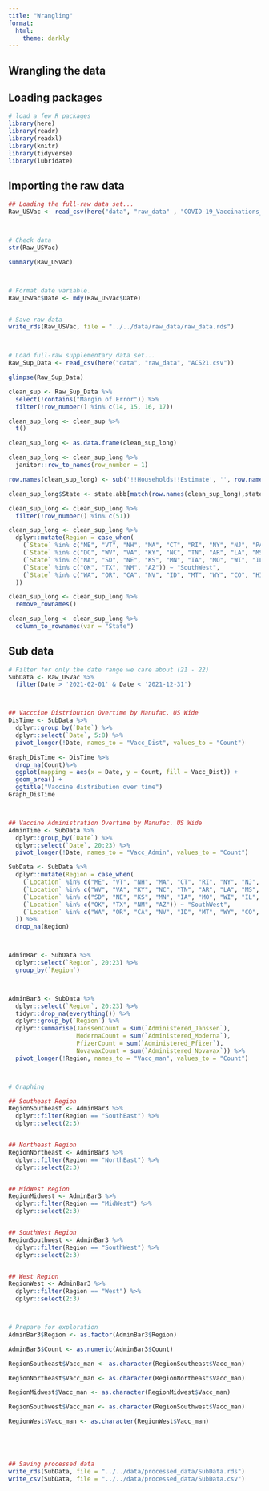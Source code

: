 ```yaml
---
title: "Wrangling"
format:
  html:
    theme: darkly
---
```



## Wrangling the data

## Loading packages
```r
# load a few R packages
library(here)
library(readr)
library(readxl)
library(knitr)
library(tidyverse)
library(lubridate)

```

## Importing the raw data
```r
## Loading the full-raw data set...
Raw_USVac <- read_csv(here("data", "raw_data" , "COVID-19_Vaccinations_in_the_United_States_Jurisdiction.csv"))



# Check data
str(Raw_USVac)

summary(Raw_USVac)



# Format date variable.
Raw_USVac$Date <- mdy(Raw_USVac$Date)


# Save raw data
write_rds(Raw_USVac, file = "../../data/raw_data/raw_data.rds")



# Load full-raw supplementary data set...
Raw_Sup_Data <- read_csv(here("data", "raw_data", "ACS21.csv"))

glimpse(Raw_Sup_Data)

clean_sup <- Raw_Sup_Data %>%
  select(!contains("Margin of Error")) %>%
  filter(!row_number() %in% c(14, 15, 16, 17))

clean_sup_long <- clean_sup %>%
  t()

clean_sup_long <- as.data.frame(clean_sup_long)

clean_sup_long <- clean_sup_long %>% 
  janitor::row_to_names(row_number = 1)

row.names(clean_sup_long) <- sub('!!Households!!Estimate', '', row.names(clean_sup_long))

clean_sup_long$State <- state.abb[match(row.names(clean_sup_long),state.name)]

clean_sup_long <- clean_sup_long %>%
  filter(!row_number() %in% c(51))

clean_sup_long <- clean_sup_long %>%
  dplyr::mutate(Region = case_when(
    (`State` %in% c("ME", "VT", "NH", "MA", "CT", "RI", "NY", "NJ", "PA", "DE", "MD")) ~ "NorthEast",
    (`State` %in% c("DC", "WV", "VA", "KY", "NC", "TN", "AR", "LA", "MS", "AL", "GA", "FL", "SC")) ~ "SouthEast",
    (`State` %in% c("NA", "SD", "NE", "KS", "MN", "IA", "MO", "WI", "IL", "MI", "IN", "OH")) ~ "MidWest",
    (`State` %in% c("OK", "TX", "NM", "AZ")) ~ "SouthWest",
    (`State` %in% c("WA", "OR", "CA", "NV", "ID", "MT", "WY", "CO", "HI", "AK")) ~ "West"
  ))

clean_sup_long <- clean_sup_long %>%
  remove_rownames()

clean_sup_long <- clean_sup_long %>%
  column_to_rownames(var = "State")

```


## Sub data
```r
# Filter for only the date range we care about (21 - 22)
SubData <- Raw_USVac %>%
  filter(Date > '2021-02-01' & Date < '2021-12-31')



## Vacccine Distribution Overtime by Manufac. US Wide
DisTime <- SubData %>%
  dplyr::group_by(`Date`) %>%
  dplyr::select(`Date`, 5:8) %>%
  pivot_longer(!Date, names_to = "Vacc_Dist", values_to = "Count")

Graph_DisTime <- DisTime %>%
  drop_na(Count)%>%
  ggplot(mapping = aes(x = Date, y = Count, fill = Vacc_Dist)) +
  geom_area() +
  ggtitle("Vaccine distribution over time")
Graph_DisTime



## Vaccine Administration Overtime by Manufac. US Wide
AdminTime <- SubData %>%
  dplyr::group_by(`Date`) %>%
  dplyr::select(`Date`, 20:23) %>%
  pivot_longer(!Date, names_to = "Vacc_Admin", values_to = "Count")

SubData <- SubData %>%
  dplyr::mutate(Region = case_when(
    (`Location` %in% c("ME", "VT", "NH", "MA", "CT", "RI", "NY", "NJ", "PA", "DE", "MD")) ~ "NorthEast",
    (`Location` %in% c("WV", "VA", "KY", "NC", "TN", "AR", "LA", "MS", "AL", "GA", "FL", "SC")) ~ "SouthEast",
    (`Location` %in% c("SD", "NE", "KS", "MN", "IA", "MO", "WI", "IL", "MI", "IN", "OH", "ND")) ~ "MidWest",
    (`Location` %in% c("OK", "TX", "NM", "AZ")) ~ "SouthWest",
    (`Location` %in% c("WA", "OR", "CA", "NV", "ID", "MT", "WY", "CO", "HI", "AK", "UT")) ~ "West"
  )) %>%
  drop_na(Region)



AdminBar <- SubData %>%
  dplyr::select(`Region`, 20:23) %>%
  group_by(`Region`)



AdminBar3 <- SubData %>%
  dplyr::select(`Region`, 20:23) %>%
  tidyr::drop_na(everything()) %>%
  dplyr::group_by(`Region`) %>%
  dplyr::summarise(JanssenCount = sum(`Administered_Janssen`),
                   ModernaCount = sum(`Administered_Moderna`),
                   PfizerCount = sum(`Administered_Pfizer`),
                   NovavaxCount = sum(`Administered_Novavax`)) %>%
  pivot_longer(!Region, names_to = "Vacc_man", values_to = "Count")



# Graphing

## Southeast Region
RegionSoutheast <- AdminBar3 %>%
  dplyr::filter(Region == "SouthEast") %>%
  dplyr::select(2:3)


## Northeast Region
RegionNortheast <- AdminBar3 %>%
  dplyr::filter(Region == "NorthEast") %>%
  dplyr::select(2:3)


## MidWest Region
RegionMidwest <- AdminBar3 %>%
  dplyr::filter(Region == "MidWest") %>%
  dplyr::select(2:3)


## SouthWest Region
RegionSouthwest <- AdminBar3 %>%
  dplyr::filter(Region == "SouthWest") %>%
  dplyr::select(2:3)


## West Region
RegionWest <- AdminBar3 %>%
  dplyr::filter(Region == "West") %>%
  dplyr::select(2:3)



# Prepare for exploration
AdminBar3$Region <- as.factor(AdminBar3$Region)

AdminBar3$Count <- as.numeric(AdminBar3$Count)

RegionSoutheast$Vacc_man <- as.character(RegionSoutheast$Vacc_man)

RegionNortheast$Vacc_man <- as.character(RegionNortheast$Vacc_man)

RegionMidwest$Vacc_man <- as.character(RegionMidwest$Vacc_man)

RegionSouthwest$Vacc_man <- as.character(RegionSouthwest$Vacc_man)

RegionWest$Vacc_man <- as.character(RegionWest$Vacc_man)





## Saving processed data
write_rds(SubData, file = "../../data/processed_data/SubData.rds")
write_csv(SubData, file = "../../data/processed_data/SubData.csv")


```